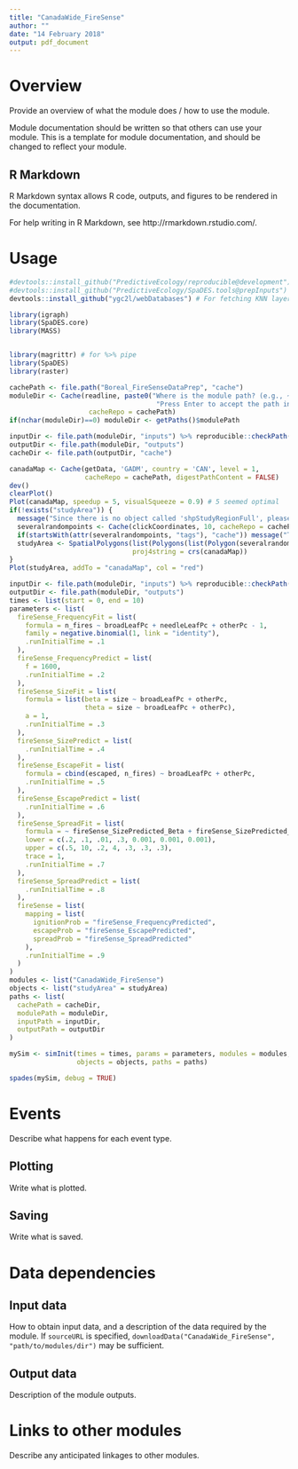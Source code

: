 ```yaml
---
title: "CanadaWide_FireSense"
author: ""
date: "14 February 2018"
output: pdf_document
---
```


# Overview

Provide an overview of what the module does / how to use the module.

Module documentation should be written so that others can use your module.
This is a template for module documentation, and should be changed to reflect your module.

## R Markdown

R Markdown syntax allows R code, outputs, and figures to be rendered in the documentation.

For help writing in R Markdown, see http://rmarkdown.rstudio.com/.

# Usage

```r
#devtools::install_github("PredictiveEcology/reproducible@development")
#devtools::install_github("PredictiveEcology/SpaDES.tools@prepInputs") # prepInputs with alsoExtract argument
devtools::install_github("ygc2l/webDatabases") # For fetching KNN layers from PFC repo

library(igraph)
library(SpaDES.core)
library(MASS)


library(magrittr) # for %>% pipe
library(SpaDES)
library(raster)

cachePath <- file.path("Boreal_FireSenseDataPrep", "cache")
moduleDir <- Cache(readline, paste0("Where is the module path? (e.g., ~/module, with no quotes).\n",
                                     "Press Enter to accept the path in getPaths()$modulePath: "),
                    cacheRepo = cachePath)
if(nchar(moduleDir)==0) moduleDir <- getPaths()$modulePath

inputDir <- file.path(moduleDir, "inputs") %>% reproducible::checkPath(create = TRUE)
outputDir <- file.path(moduleDir, "outputs")
cacheDir <- file.path(outputDir, "cache")

canadaMap <- Cache(getData, 'GADM', country = 'CAN', level = 1,
                   cacheRepo = cachePath, digestPathContent = FALSE) 
dev()
clearPlot()
Plot(canadaMap, speedup = 5, visualSqueeze = 0.9) # 5 seemed optimal
if(!exists("studyArea")) {
  message("Since there is no object called 'shpStudyRegionFull', please draw a study area with 10 points")
  severalrandompoints <- Cache(clickCoordinates, 10, cacheRepo = cachePath)
  if(startsWith(attr(severalrandompoints, "tags"), "cache")) message("Taking shpStudyRegionFull from Cache")
  studyArea <- SpatialPolygons(list(Polygons(list(Polygon(severalrandompoints$coords)), ID = 1)),
                               proj4string = crs(canadaMap))
}
Plot(studyArea, addTo = "canadaMap", col = "red")

inputDir <- file.path(moduleDir, "inputs") %>% reproducible::checkPath(create = TRUE)
outputDir <- file.path(moduleDir, "outputs")
times <- list(start = 0, end = 10)
parameters <- list(
  fireSense_FrequencyFit = list(
    formula = n_fires ~ broadLeafPc + needleLeafPc + otherPc - 1, 
    family = negative.binomial(1, link = "identity"),
    .runInitialTime = .1
  ),
  fireSense_FrequencyPredict = list(
    f = 1600,
    .runInitialTime = .2
  ),
  fireSense_SizeFit = list(
    formula = list(beta = size ~ broadLeafPc + otherPc,
                   theta = size ~ broadLeafPc + otherPc),
    a = 1,
    .runInitialTime = .3
  ),
  fireSense_SizePredict = list(
    .runInitialTime = .4
  ),
  fireSense_EscapeFit = list(
    formula = cbind(escaped, n_fires) ~ broadLeafPc + otherPc,
    .runInitialTime = .5
  ),
  fireSense_EscapePredict = list(
    .runInitialTime = .6
  ),
  fireSense_SpreadFit = list(
    formula = ~ fireSense_SizePredicted_Beta + fireSense_SizePredicted_Theta,
    lower = c(.2, .1, .01, .3, 0.001, 0.001, 0.001),
    upper = c(.5, 10, .2, 4, .3, .3, .3),
    trace = 1,
    .runInitialTime = .7
  ),
  fireSense_SpreadPredict = list(
    .runInitialTime = .8
  ),
  fireSense = list(
    mapping = list(
      ignitionProb = "fireSense_FrequencyPredicted",
      escapeProb = "fireSense_EscapePredicted",
      spreadProb = "fireSense_SpreadPredicted"
    ),
    .runInitialTime = .9
  )
)
modules <- list("CanadaWide_FireSense")
objects <- list("studyArea" = studyArea)
paths <- list(
  cachePath = cacheDir,
  modulePath = moduleDir,
  inputPath = inputDir,
  outputPath = outputDir
)

mySim <- simInit(times = times, params = parameters, modules = modules,
                 objects = objects, paths = paths)

spades(mySim, debug = TRUE)
```

# Events

Describe what happens for each event type.

## Plotting

Write what is plotted.

## Saving

Write what is saved.

# Data dependencies

## Input data

How to obtain input data, and a description of the data required by the module.
If `sourceURL` is specified, `downloadData("CanadaWide_FireSense", "path/to/modules/dir")` may be sufficient.

## Output data

Description of the module outputs.

# Links to other modules

Describe any anticipated linkages to other modules.

